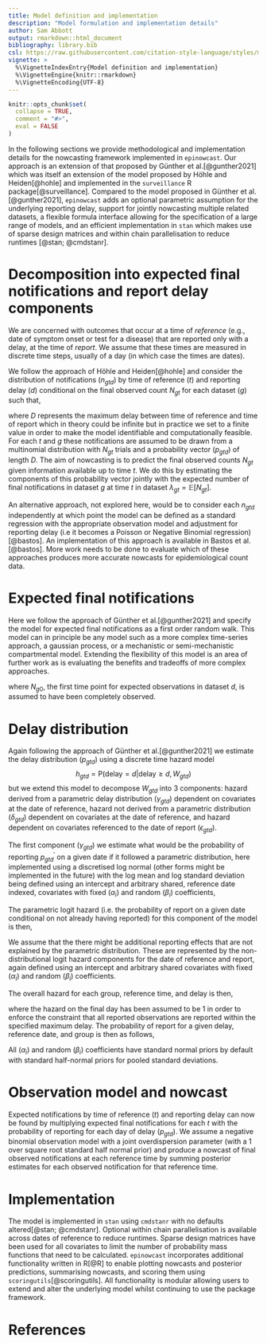 ```yaml
---
title: Model definition and implementation
description: "Model formulation and implementation details"
author: Sam Abbott
output: rmarkdown::html_document
bibliography: library.bib
csl: https://raw.githubusercontent.com/citation-style-language/styles/master/apa-numeric-superscript-brackets.csl
vignette: >
  %\VignetteIndexEntry{Model definition and implementation}
  %\VignetteEngine{knitr::rmarkdown}
  %\VignetteEncoding{UTF-8}
---
```


```r
knitr::opts_chunk$set(
  collapse = TRUE,
  comment = "#>",
  eval = FALSE
)
```

In the following sections we provide methodological and implementation details for the nowcasting framework implemented in `epinowcast`. Our approach is an extension of that proposed by Günther et al.[@gunther2021] which was itself an extension of the model proposed by Höhle and Heiden[@hohle] and implemented in the `surveillance` R package[@surveillance]. Compared to the model proposed in Günther et al.[@gunther2021], `epinowcast` adds an optional parametric assumption for the underlying reporting delay, support for jointly nowcasting multiple related datasets, a flexible formula interface allowing for the specification of a large range of models, and an efficient implementation in `stan` which makes use of sparse design matrices and within chain parallelisation to reduce runtimes [@stan; @cmdstanr].

# Decomposition into expected final notifications and report delay components

We are concerned with outcomes that occur at a time of _reference_ (e.g., date of symptom onset or test for a disease) that are reported only with a delay, at the time of _report_. We assume that these times are measured in discrete time steps, usually of a day (in which case the times are dates).

We follow the approach of Höhle and Heiden[@hohle] and consider the distribution of notifications ($n_{gtd}$) by time of reference ($t$) and reporting delay ($d$) conditional on the final observed count $N_{gt}$ for each dataset ($g$) such that,

\begin{equation}
  N_{gt} = \sum_{d=0}^{D} n_{gtd}
\end{equation}

where $D$ represents the maximum delay between time of reference and time of report which in theory could be infinite but in practice we set to a finite value in order to make the model identifiable and computationally feasible. For each $t$ and $g$ these notifications are assumed to be drawn from a multinomial distribution with $N_{gt}$ trials and a probability vector ($p_{gtd}$) of length $D$.  The aim of nowcasting is to predict the final observed counts $N_{gt}$ given information available up to time $t$. We do this by estimating the components of this probability vector jointly with the expected number of final notifications in dataset $g$ at time $t$ in dataset  $\lambda_{gt} = \mathbb{E}[N_{gt}]$.

An alternative approach, not explored here, would be to consider each $n_{gtd}$ independently at which point the model can be defined as a standard regression with the appropriate observation model and adjustment for reporting delay (i.e it becomes a Poisson or Negative Binomial regression)[@bastos]. An implementation of this approach is available in Bastos et al.[@bastos]. More work needs to be done to evaluate which of these approaches produces more accurate nowcasts for epidemiological count data.

# Expected final notifications

Here we follow the approach of Günther et al.[@gunther2021] and specify the model for expected final notifications as a first order random walk. This model can in principle be any model such as a more complex time-series approach, a gaussian process, or a mechanistic or semi-mechanistic compartmental model. Extending the flexibility of this model is an area of further work as is evaluating the benefits and tradeoffs of more complex approaches.

\begin{align}
  \log (\lambda_{gt}) &\sim \text{Normal}\left(\log (\lambda_{gt-1}) , \sigma^{\lambda}_{g} \right) \\
  \log (\lambda_{g0}) &\sim \text{Normal}\left(\log (N_{g0} + 1), 1 \right) \\ \sigma^{\lambda}_{g} &\sim \text{Half-Normal}\left(0, 1\right)
\end{align}

where $N_{g0}$, the first time point for expected observations in dataset $d$, is assumed to have been completely observed.

# Delay distribution

Again following the approach of Günther et al.[@gunther2021] we estimate the delay distribution ($p_{gtd}$) using a discrete time hazard model
$$
h_{gtd} =\text{P} \left(\text{delay}=d|\text{delay} \geq d, W_{gtd}\right)
$$
but we extend this model to decompose $W_{gtd}$ into 3 components: hazard derived from a parametric delay distribution ($\gamma_{gtd}$) dependent on covariates at the date of reference, hazard not derived from a parametric distribution ($\delta_{gtd}$) dependent on covariates at the date of reference, and hazard dependent on covariates referenced to the date of report ($\epsilon_{gtd}$).

The first component ($\gamma_{gtd}$) we estimate what would be the probability of reporting $p^{\prime}_{gtd}$ on a given date if it followed a parametric distribution, here implemented using a discretised log normal (other forms might be implemented in the future) with the log mean and log standard deviation being defined using an intercept and arbitrary shared, reference date indexed, covariates with fixed ($\alpha_{i}$) and random ($\beta_{i}$) coefficients,

\begin{align}
  p^{\prime}_{gtd} &\sim \text{LogNormal} \left(\mu_{gt}, \upsilon_{gt} \right) \\
  \mu_{gt} &= \mu_0 + \alpha_{\mu} X_{\gamma} + \beta_{\mu} Z_{\gamma} \\
  \upsilon_{gt} &= \text{exp} \left( \upsilon_0 + \alpha_{\upsilon} X_{\gamma} + \beta_{\upsilon} Z_{\gamma} \right)
\end{align}

The parametric logit hazard (i.e. the probability of report on a given date conditional on not already having reported) for this component of the model is then,

\begin{equation}
  \gamma_{gtd} = \text{logit} \left(\frac{p^{\prime}_{gtd}}{\left(1 -\sum^{d-1}_{d^{\prime}=0} p^{\prime}_{gtd^{\prime}} \right)} \right)
\end{equation}

We assume that the there might be additional reporting effects that are not explained by the parametric distribution. These are represented by the non-distributional logit hazard components for the date of reference and report, again defined using an intercept and arbitrary shared covariates with fixed ($\alpha_{i}$) and random ($\beta_{i}$) coefficients.

\begin{align}
  \delta_{gtd} &= \mu_0 + \alpha_{\delta} X_{\delta} + \beta_{\delta} Z_{\delta} \\
  \epsilon_{gtd} &= \epsilon_0 + \alpha_{\epsilon} X_{\epsilon} + \beta_{\epsilon} Z_{\epsilon}
\end{align}

The overall hazard for each group, reference time, and delay is then,

\begin{equation}
  \text{logit} (h_{gtd}) = \gamma_{gtd} + \delta_{gtd} +  \epsilon_{gtd},\ h_{gtD} = 1
\end{equation}

where the hazard on the final day has been assumed to be 1 in order to enforce the constraint that all reported observations are reported within the specified maximum delay. The probability of report for a given delay, reference date, and group is then as follows,

\begin{equation}
  p_{gt0} = h_{gt0},\ p_{gtd} = \left(1 -\sum^{d-1}_{d^{\prime}=0} p_{gtd^{\prime}} \right) \times h_{gtd}
\end{equation}

All ($\alpha_{i}$) and random ($\beta_{i}$) coefficients have standard normal priors by default with standard half-normal priors for pooled standard deviations.

# Observation model and nowcast

Expected notifications by time of reference ($t$) and reporting delay can now be found by multiplying expected final notifications for each $t$ with the probability of reporting for each day of delay ($p_{gtd}$). We assume a negative binomial observation model with a joint overdispersion parameter (with a 1 over square root standard half normal prior) and produce a nowcast of final observed notifications at each reference time by summing posterior estimates for each observed notification for that reference time.

\begin{align}
  n_{gtd} \mid \lambda_{gt},p_{gtd}  &\sim \text{NB}(\lambda_{gt} \times p_{gtd}, \phi),\ t=1,...,T. \\
  \frac{1}{\phi^2} &\sim \text{Half-Normal}(0, 1) \\
  N_{gt} &= \sum_{d=0}^{D} n_{gtd}
\end{align}

# Implementation

The model is implemented in `stan` using `cmdstanr` with no defaults altered[@stan; @cmdstanr]. Optional within chain parallelisation is available across dates of reference to reduce runtimes. Sparse design matrices have been used for all covariates to limit the number of probability mass functions that need to be calculated. `epinowcast` incorporates additional functionality written in R[@R] to enable plotting nowcasts and posterior predictions, summarising nowcasts, and scoring them using `scoringutils`[@scoringutils]. All functionality is modular allowing users to extend and alter the underlying model whilst continuing to use the package framework.

# References

